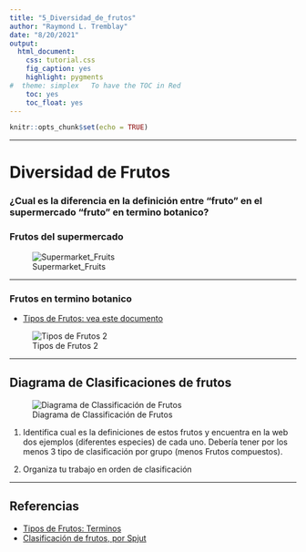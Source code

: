 ```yaml
---
title: "5_Diversidad_de_frutos"
author: "Raymond L. Tremblay"
date: "8/20/2021"
output:
  html_document:
    css: tutorial.css
    fig_caption: yes
    highlight: pygments
#  theme: simplex   To have the TOC in Red
    toc: yes
    toc_float: yes
---
```


```r
knitr::opts_chunk$set(echo = TRUE)
```











*** 

# Diversidad de Frutos

### ¿Cual es la diferencia en la definición entre "fruto" en el supermercado "fruto" en termino botanico?

### Frutos del supermercado

![Supermarket_Fruits](Graficos/SUPERMARKET_FRUITS.jpg)


***

### Frutos en termino botanico

- [Tipos de Frutos: vea este documento](https://lizzieharper.co.uk/2014/04/botanical-terms-for-fruit-types/)

![Tipos de Frutos 2](Graficos/Types of Fruits.png)


***

## Diagrama de Clasificaciones de frutos 

![Diagrama de Classificación de Frutos](Graficos/Calssification of Fruits.png)

1. Identifica cual es la definiciones de estos frutos y encuentra en la web dos ejemplos (diferentes especies) de cada uno. Debería tener por los menos 3 tipo de clasificación por grupo (menos Frutos compuestos). 

2. Organiza tu trabajo en orden de clasificación 

***


## Referencias

 - [Tipos de Frutos: Terminos](https://www.ndsu.edu/pubweb/chiwonlee/plsc211/labmanual/lab12.PDF)
 - [Clasificación de frutos, por Spjut](http://www.worldbotanical.com/fruit_types.htm)
